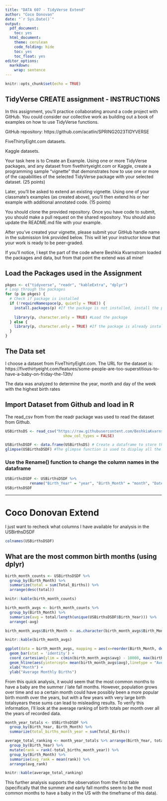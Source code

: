 ```yaml
---
title: "DATA 607 - TidyVerse Extend"
author: "Coco Donovan"
date: "`r Sys.Date()`"
output:
  pdf_document:
    toc: yes
  html_document:
    theme: cerulean
    code_folding: hide
    toc: yes
    toc_float: yes
editor_options:
  markdown:
    wrap: sentence
---
```


```r
knitr::opts_chunk$set(echo = TRUE)
```

## TidyVerse CREATE assignment - INSTRUCTIONS
In this assignment, you’ll practice collaborating around a code project with GitHub.  You could consider our collective work as building out a book of examples on how to use TidyVerse functions.

GitHub repository:  https://github.com/acatlin/SPRING2023TIDYVERSE

FiveThirtyEight.com datasets.

Kaggle datasets. 

Your task here is to Create an Example.  Using one or more TidyVerse packages, and any dataset from fivethirtyeight.com or Kaggle, create a programming sample “vignette” that demonstrates how to use one or more of the capabilities of the selected TidyVerse package with your selected dataset. (25 points)

Later, you'll be asked to extend an existing vignette.  Using one of your classmate’s examples (as created above), you'll then extend his or her example with additional annotated code. (15 points)

You should clone the provided repository.  Once you have code to submit, you should make a pull request on the shared repository.  You should also update the README.md file with your example.

After you’ve created your vignette, please submit your GitHub handle name in the submission link provided below. This will let your instructor know that your work is ready to be peer-graded.


If you'll notice, I kept the part of the code where Beshkia Kvarnstrom loaded the
packages and data, but from that point the extend was all mine!

## Load the Packages used in the Assignment
```r
pkges <- c("tidyverse", "readr", "kableExtra", "dplyr")
# Loop through the packages
for (p in pkges) {
  # Check if package is installed
  if (!requireNamespace(p, quietly = TRUE)) {
    install.packages(p) #If the package is not installed, install the package
    
    library(p, character.only = TRUE) #Load the package
  } else {
    library(p, character.only = TRUE) #If the package is already installed, load the package
  }
}
```

## The Data set
I choose a dataset from FiveThirtyEight.com. The URL for the dataset is: https://fivethirtyeight.com/features/some-people-are-too-superstitious-to-have-a-baby-on-friday-the-13th/

The data was analyzed to determine the year, month and day of the week with the highest birth rates

## Import Dataset from Github and load in R

The read_csv from from the readr package was used to read the dataset from Github.
```r
USBirthsDS <- read_csv("https://raw.githubusercontent.com/BeshkiaKvarnstrom/MSDS-DATA607/main/US_births_2000-2014_SSA.csv", 
                          show_col_types = FALSE)
```


```r
USBirthsDSDF <- data.frame(USBirthsDS) # Create a dataframe to store the data
glimpse(USBirthsDSDF) #The glimpse function is used to display all the columns in the dataframe
```
### Use the Rename() function to change the column names in the dataframe 
```r
USBirthsDSDF <- USBirthsDSDF %>% 
           rename("Birth_Year" = "year", "Birth_Month" = "month", "Date_of_Month" = "date_of_month", "Day_of_Week" = "day_of_week", "Total_Births" = "births")
USBirthsDSDF
```

----------------

# Coco Donovan Extend

I just want to recheck what columns I have available for analysis in the 
USBirthsDSDF

```r
colnames(USBirthsDSDF)
```

## What are the most common birth months (using dplyr)

```r
birth_month_counts <- USBirthsDSDF %>%
  group_by(Birth_Month) %>%
  summarize(total = sum(Total_Births)) %>%
  arrange(desc(total))

knitr::kable(birth_month_counts)

birth_month_avgs <- birth_month_counts %>%
  group_by(Birth_Month) %>%
  summarize(avg = total/length(unique(USBirthsDSDF$Birth_Year))) %>%
  arrange(-avg)

birth_month_avgs$Birth_Month <- as.character(birth_month_avgs$Birth_Month)

knitr::kable(birth_month_avgs)

ggplot(data = birth_month_avgs, mapping = aes(x=reorder(Birth_Month, desc(avg)), y=avg, fill = Birth_Month)) +
  geom_bar(stat = 'identity') +
  coord_cartesian(ylim = c(min(birth_month_avgs$avg) - 10000, max(birth_month_avgs$avg + 10000))) +
  geom_hline(aes(yintercept= mean(birth_month_avgs$avg),linetype = "Average of Average Monthly Births")) +
  xlab("Month") +
  ylab("Average Monthly Births")
```

From this quick analysis, it would seem that the most common months to have a 
baby are the summer / late fall months. However, population grows over time and
so a certain month could have possibly been a more popular birth month over the 
years, but with a few years with very large birth totalsyears these sums can lead 
to misleading results. To verify this information, I'll look at the average ranking
of birth totals per month over all the years of recorded data.

```r
month_year_totals <- USBirthsDSDF %>%
  group_by(Birth_Year, Birth_Month) %>%
  summarize(total_births_month_year = sum(Total_Births))

average_total_ranking <- month_year_totals %>% arrange(Birth_Year, total_births_month_year) %>%
  group_by(Birth_Year) %>%
  mutate(rank = rank(-total_births_month_year)) %>%
  group_by(Birth_Month) %>%
  summarise(avg_rank = mean(rank)) %>%
  arrange(avg_rank)

knitr::kable(average_total_ranking)
```

This further analysis supports the observation from the first table (specifically
that the summer and early fall months seem to be the most common months to have a 
baby in the US with the timeframe of this data).

